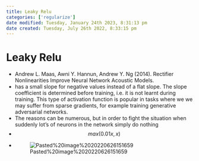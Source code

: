 ```yaml
---
title: Leaky Relu
categories: ['regularize']
date modified: Tuesday, January 24th 2023, 8:31:13 pm
date created: Tuesday, July 26th 2022, 8:33:15 pm
---
```


# Leaky Relu
- Andrew L. Maas, Awni Y. Hannun, Andrew Y. Ng (2014). Rectifier Nonlinearities Improve Neural Network Acoustic Models.
- has a small slope for negative values instead of a flat slope. The slope coefficient is determined before training, i.e. it is not learnt during training. This type of activation function is popular in tasks where we we may suffer from sparse gradients, for example training generative adversarial networks.
- The reasons can be numerous, but in order to fight the situation when suddenly lot’s of neurons in the network simply do nothing
- $$max(0.01x,x)$$
- ![Pasted%20image%2020220626151659](images/Pasted%20image%2020220626151659.png)



